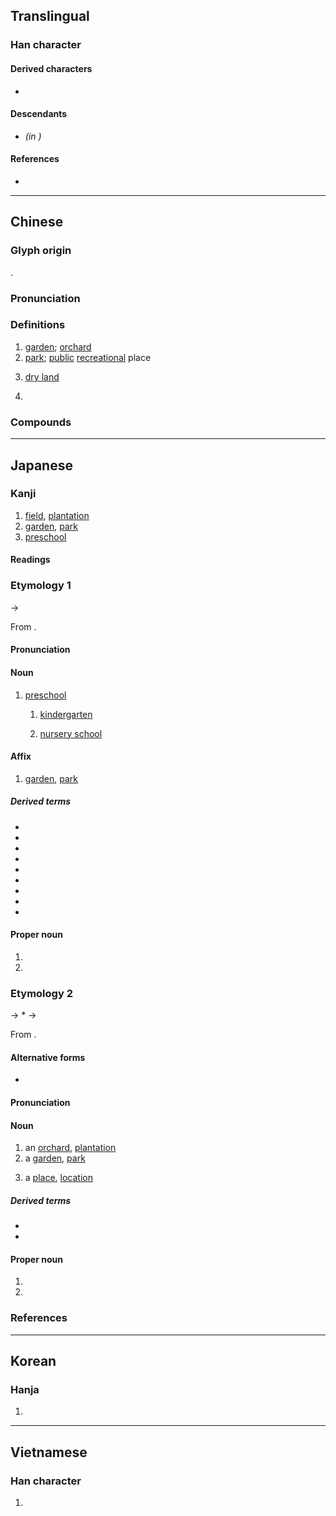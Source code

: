 {{also|园}}
{{character info/new}}
==Translingual==

===Han character===
{{Han char|rn=31|rad=囗|as=10|sn=13|four=60232|canj=WGRV|ids=⿴囗袁}}

====Derived characters====
* {{l|mul|[[薗]], [[𡈤]], [[𬕶]], [[𡑰]], [[𬬎]]}}

====Descendants====
* {{l|mul|[[园]]}} ''(in {{w|simplified Chinese}})''

====References====
* {{Han ref|kx=0220.080|dkj=04818|dj=0451.130|hdz=10723.040|uh=5712|ud=22290|bh=B6E9|bd=46825}}

----

==Chinese==
{{zh-forms|s=园}}

===Glyph origin===
{{Han etym}}
{{Han compound|囗|袁|c1=s|c2=p|t1=fence|ls=psc}}.

===Pronunciation===
{{zh-pron
|m=yuán,er=y
|m-s=
|c=jyun4,jyun4-2
|c-t=
|g=
|h=pfs=yèn
|j=
|md=huòng
|mn=xm,qz,kh,tp,tn,tc,lk,sx,yl,km,mg,hc:hn̂g/zz,yl:hûiⁿ/oân
|mn_note=hn̂g/hûiⁿ - vernacular; oân - literary
|mn-t=hng5
|w=3hhyoe
|x=
|oc=y
|mc=y
|cat=n,pn
}}

===Definitions===
{{zh-hanzi}}

# [[garden]]; [[orchard]]
# [[park]]; [[public]] [[recreational]] place
# {{lb|zh|Min}} [[dry land]]
# {{surname|lang=zh}}

===Compounds===
{{zh-der|園遊會|後園|名園|園區|北海公園|園陵|伊甸園|御花園|庭園植物|圓明園|園子|息影園林|公園|園有桃|七號公園|墳園|庭園|幼稚園病|幼稚園|園妾|市民農園|工業園區|園官|屋頂花園|家園|園藝|園吏|丘園|家庭園藝|孤獨園|園田|大觀園|動物園|園囿|墓園|國家公園|園藝作物|園林|園寢|園圃|園令|園丁|園藝學|兔園冊|兒童樂園|冰河公園|兔園|園地|漏澤園|目不窺園|校園網路|梨園戲|果園|戲園子|灌園食力|桃園結義|清華園|春色滿園|桃園盟|空中花園|田園|科學園區|梁園宴雪|梨園弟子|故園心眼|曲園|林園大道|植物園|校園民歌|田園詩人|田園文學|故園|文園|灞陵園|梁園|田園詩|游園驚夢|海德公園|校園倫理|松柏園|梨園行|樂園|梨園子弟|梨園|校園|林家花園|林園|蔗園|逛花園|隨園詩話|菜園|陵園|菴羅樹園|造園|竹素園|觀光果園|鳥園|醬園|莊園|蘭園|靜明園|羊踏菜園|麗春園|茶園|靜宜園|花園|隨園|頤和園|金谷園|遊園會|莊園制度|楊園|椒園|月園|康居園|花果園|竹園|新園|芬園|桃園|大園}}

----

==Japanese==

===Kanji===
{{ja-kanji|grade=2|rs=囗10}}

# [[field]], [[plantation]]
# [[garden]], [[park]]
# [[preschool]] {{gl|[[nursery]], [[kindergarten]]}}

====Readings====
{{ja-readings
|goon=おん<をん
|kanon=えん<ゑん
|kun=その-
}}

===Etymology 1===
{{ja-kanjitab|えん|yomi=o}}
{{IPAchar|/wen/}} → {{IPAchar|/eɴ/}}

From {{der|ja|ltc|sort=えん|-}} {{ltc-l|園}}.

====Pronunciation====
{{ja-pron|yomi=ko|えん|acc=1|acc_ref=DJR}}

====Noun====
{{ja-noun|えん|hhira=ゑん}}

# [[preschool]]
## {{short for|lang=ja|幼稚園|tr=yōchien|nodot=1|sort=えん}} [[kindergarten]]
## {{short for|lang=ja|保育園|tr=hoikuen|nodot=1|sort=えん}} [[nursery school]]

====Affix====
{{ja-pos|affix|えん|hhira=ゑん}}

# [[garden]], [[park]]

=====Derived terms=====
{{der-top}}
* {{ja-r|公園|こうえん}}
* {{ja-r|茶園|ちゃえん}}
* {{ja-r|名園|めいえん}}
* {{ja-r|茗園|めいえん}}
* {{ja-r|祇園|^ぎおん}}
* {{ja-r|偕楽%園|^かいらく%えん}}
* {{ja-r|動物%園|どうぶつ%えん}}
* {{ja-r|薔薇%園|ばら%えん}}
* {{ja-r|葡萄%園|ぶどう%えん}}
{{der-bottom}}

====Proper noun====
{{ja-pos|proper|えん|hhira=ゑん}}

# {{given name|female|lang=ja|A=a|nodot=1}}
# {{surname|lang=ja|A=a|nodot=1}}

===Etymology 2===
{{ja-kanjitab|その|yomi=k}}

{{IPAfont|⟨so<sub>2</sub>no<sub>2</sub>⟩}} → *{{IPAchar|/sənə/}} → {{IPAchar|/sono/}}

From {{inh|ja|ojp|-}}.

{{rfe|ja}}

====Alternative forms====
* {{ja-l|苑}}

====Pronunciation====
{{ja-pron|y=k|その|acc=1|acc_ref=DJR}}

====Noun====
{{ja-noun|その}}

# an [[orchard]], [[plantation]]
# a [[garden]], [[park]] {{gl|especially one with [[tree]]s}}
#: {{syn|ja|園生|tr=sonou|庭園|tr2=teien|庭|tr3=niwa}}
# a [[place]], [[location]]
#: {{syn|ja|場所|tr=basho}}

=====Derived terms=====
* {{ja-r|園%生|その%う}}
* {{ja-r|花園|はなぞの}}

====Proper noun====
{{ja-pos|proper|その}}

# {{given name|female|lang=ja|A=a|nodot=1|sort=その}}
# {{surname|lang=ja|A=a|nodot=1|sort=その}}

===References===
<references/>

----

==Korean==

===Hanja===
{{ko-hanja|hangeul=[[원]]|rv=won|mr=wŏn}}

# {{defn|lang=ko|sort=囗10}}

----

==Vietnamese==

===Han character===
{{vi-hantu|[[viên]], [[vườn]]|rs=囗10}}

# {{defn|lang=vi|sort=囗10}}